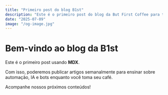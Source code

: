 ```yaml
---
title: "Primeiro post do blog B1st"
description: "Este é o primeiro post do blog da But First Coffee para testar o MDX."
date: "2025-07-09"
image: "/og-image.jpg"
---
```


# Bem-vindo ao blog da B1st

Este é o primeiro post usando **MDX**.

Com isso, poderemos publicar artigos semanalmente para ensinar sobre automação, IA e bots enquanto você toma seu café.

Acompanhe nossos próximos conteúdos!
